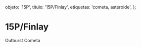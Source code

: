 
  objeto: '15P',
  titulo: '15P/Finlay',
  etiquetas: 'cometa, asteroide',
};

# 15P/Finlay

<Imagen
  src="registro/15P_20141220_1_15p_20141220_i88_.jpg"
  fecha="20141220"
/>

Outburst Cometa